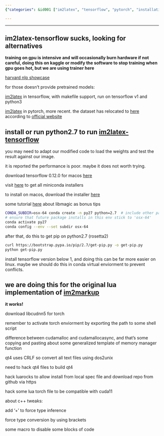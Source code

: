 ```yaml
---
{"categories": &id001 ["im2latex", "tensorflow", "pytorch", "installation", "hardware damage", "safety precautions", "guide"], "category": "Installation Instructions", "date": "2022-08-26 14:07:07", "description": "In this article, you will learn how to install and use im2latex with TensorFlow and PyTorch. Additionally, the article covers important safety precautions and potential hardware damage considerations when running 'im2latex-tensorflow'. By following these instructions, you can ensure a safe and successful implementation of im2latex in your TensorFlow or PyTorch projects.", "tags": *id001, "title": "on building the lua torch library"}

---
```


------

## im2latex-tensorflow sucks, looking for alternatives

**training on gpu is intensive and will occasionally burn hardware if not careful, doing this on kaggle or modify the software to stop training when gpu goes hot, but we are using trainer here**

[harvard nlp showcase](http://nlp.seas.harvard.edu/code/)

for those doesn't provide pretrained models:

[im2latex](https://github.com/guillaumegenthial/im2latex) in tensorflow, with makefile support, run on tensorflow v1 and python3

[im2latex](https://github.com/luopeixiang/im2latex) in pytorch, more recent. the dataset has relocated to [here](https://zenodo.org/record/56198#.YwtB9PcRU5t) according to [official website](https://im2markup.yuntiandeng.com/)

## install or run python2.7 to run [im2latex-tensorflow](https://github.com/ArminKaramzade/im2latex)

you may need to adapt our modified code to load the weights and test the result against our image.

it is reported the performance is poor. maybe it does not worth trying.

download tensorflow 0.12.0 for macos [here](https://pypi.org/project/tensorflow/0.12.0/#files)

visit [here](https://docs.conda.io/en/latest/miniconda.html) to get all miniconda installers

to install on macos, download the installer [here](https://repo.anaconda.com/miniconda/Miniconda3-latest-MacOSX-x86_64.pkg)

some tutorial [here](https://blog.balasundar.com/install-older-versions-of-python-using-miniconda-on-mac-m1) about libmagic as bonus tips

```bash
CONDA_SUBDIR=osx-64 conda create -n py27 python=2.7  # include other packages here
# ensure that future package installs in this env stick to 'osx-64'
conda activate py27
conda config --env --set subdir osx-64

```

after that, do this to get pip on python2.7 (rosetta2)

```bash
curl https://bootstrap.pypa.io/pip/2.7/get-pip.py -o get-pip.py
python get-pip.py

```

install tensorflow version below 1, and doing this can be far more easier on linux. maybe we should do this in conda virtual enviorment to prevent conflicts.

## we are doing this for the original lua implementation of [im2markup](https://github.com/harvardnlp/im2markup)

**it works!**

download libcudnn5 for torch

remember to activate torch enviorment by exporting the path to some shell script

difference between cudamalloc and cudamallocasync, and that's some copying and pasting about some generalized template of memory manager function

qt4 uses CRLF so convert all text files using dos2unix

need to hack qt4 files to build qt4

hack luarocks to allow install from local spec file and download repo from github via https

hack some lua torch file to be compatible with cuda11

about c++ tweaks:

add '+' to force type inference

force type conversion by using brackets

some macro to disable some blocks of code

